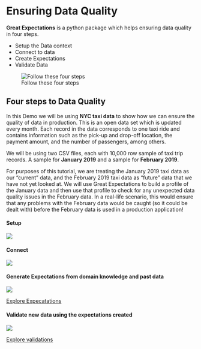 # Ensuring Data Quality

**Great Expectations** is a python package which helps ensuring data quality in four steps.

* Setup the Data context
* Connect to data
* Create Expectations
* Validate Data

![Follow these four steps](/Images/dq_steps.png)

## Four steps to Data Quality
In this Demo we will be using **NYC taxi data** to show how we can ensure the quality of data in production. This is an open data set which is updated every month. Each record in the data corresponds to one taxi ride and contains information such as the pick-up and drop-off location, the payment amount, and the number of passengers, among others.

We will be using two CSV files, each with 10,000 row sample of taxi trip records. A sample for **January 2019** and a sample for **February 2019**.

For purposes of this tutorial, we are treating the January 2019 taxi data as our "current" data, and the February 2019 taxi data as "future" data that we have not yet looked at. We will use Great Expectations to build a profile of the January data and then use that profile to check for any unexpected data quality issues in the February data. In a real-life scenario, this would ensure that any problems with the February data would be caught (so it could be dealt with) before the February data is used in a production application!

#### Setup

![](/Images/dq_setup.png)


#### Connect

![](/Images/dq_connect.png)


#### Generate Expectations from domain knowledge and past data

![](/Images/create_expecatations.png)

[Explore Expecatations](/local_site/validations/data_quality_expectation_demo/__none__/20221223T153852.905930Z/0846100ca27ae7b90ae188a05584f036.html)


#### Validate new data using the expectations created

![](/Images/dq_validate.png)

[Explore validations](/local_site/validations/data_quality_expectation_demo/20221223-155521-my-run-name-template/20221223T155521.270103Z/5cb7dc596a55c639f5512b28c8a14a78.html)


